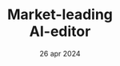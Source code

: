 ---
draft: false
date: "26 apr 2024"
title: "Market-leading <br /> AI-editor"
short_description: "Always predictive acquisition and retention. Acquire new and repeat customers across."
image: "/assets/imgs/icon/icon-s-31.png"
meta:
  meta_title: "Market-leading AI-editor"
  meta_description: "Market-leading AI-editor description"
---
